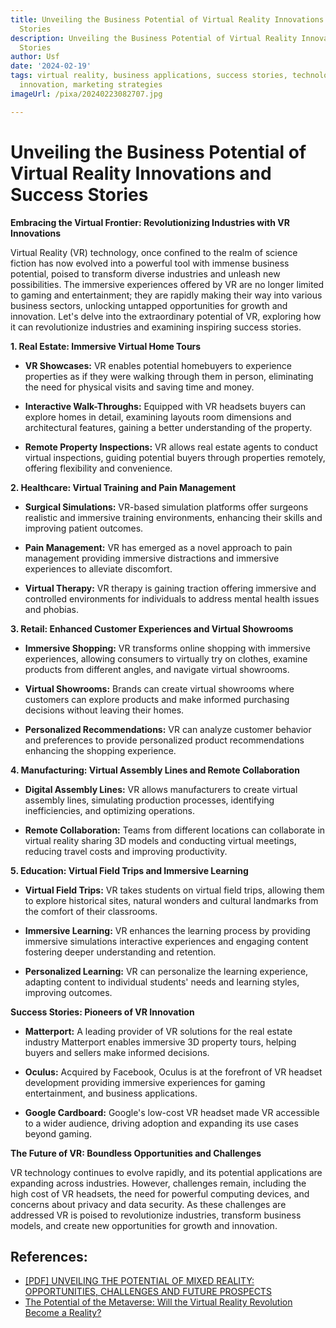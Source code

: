 ```yaml
---
title: Unveiling the Business Potential of Virtual Reality Innovations and Success
  Stories
description: Unveiling the Business Potential of Virtual Reality Innovations and Success
  Stories
author: Usf
date: '2024-02-19'
tags: virtual reality, business applications, success stories, technology trends,
  innovation, marketing strategies
imageUrl: /pixa/20240223082707.jpg

---
```

# Unveiling the Business Potential of Virtual Reality Innovations and Success Stories

**Embracing the Virtual Frontier: Revolutionizing Industries with  VR Innovations**

Virtual Reality (VR) technology, once confined to the realm of science fiction has now  evolved into a powerful tool with immense  business potential, poised to transform diverse industries and unleash new possibilities. The immersive experiences offered by  VR are no longer limited to gaming and entertainment; they are  rapidly making their  way into various business sectors, unlocking untapped opportunities for  growth and innovation. Let's delve into the extraordinary potential of VR, exploring  how it can revolutionize industries and examining inspiring success stories.

**1. Real  Estate: Immersive  Virtual Home Tours**

* **VR Showcases:** VR enables potential homebuyers to experience properties as  if they were walking through them in  person, eliminating the need for physical visits and saving time  and money.

* **Interactive Walk-Throughs:** Equipped with VR headsets buyers can explore homes in detail, examining layouts room dimensions and architectural  features, gaining a better  understanding of the property.

* **Remote Property Inspections:** VR allows  real estate agents  to conduct virtual inspections, guiding potential buyers through properties  remotely, offering flexibility and convenience.

**2. Healthcare: Virtual Training and Pain Management**

* **Surgical Simulations:** VR-based simulation platforms  offer surgeons realistic and immersive training  environments, enhancing their  skills  and improving patient outcomes.

*  **Pain Management:** VR has emerged as  a novel approach to pain management providing immersive  distractions and immersive experiences to alleviate discomfort.

* **Virtual Therapy:** VR therapy is gaining traction offering  immersive and controlled environments for individuals to  address mental health issues and phobias.

**3. Retail: Enhanced Customer Experiences and Virtual  Showrooms**

* **Immersive Shopping:** VR transforms online shopping with immersive experiences, allowing consumers to virtually try on clothes, examine products from different  angles, and navigate virtual showrooms.

*  **Virtual Showrooms:** Brands can  create virtual showrooms where customers can explore products  and make informed purchasing decisions without leaving their homes.

* **Personalized Recommendations:** VR can analyze customer  behavior and preferences to provide personalized product  recommendations enhancing the shopping experience.

**4. Manufacturing: Virtual Assembly  Lines  and Remote Collaboration**

* **Digital  Assembly Lines:** VR allows manufacturers to create virtual assembly lines, simulating production processes, identifying inefficiencies,  and optimizing  operations.

* **Remote Collaboration:** Teams from  different locations can collaborate in virtual reality sharing 3D models and conducting virtual meetings, reducing travel costs  and improving productivity.

**5. Education: Virtual Field Trips and Immersive  Learning**

* **Virtual Field Trips:** VR takes students on virtual  field trips, allowing them to explore historical sites, natural wonders and cultural landmarks from the comfort of their classrooms.

* **Immersive Learning:** VR enhances the learning process by  providing  immersive simulations interactive experiences and engaging content fostering deeper understanding and retention.

* **Personalized Learning:** VR can personalize the learning experience, adapting content to  individual students' needs and learning  styles, improving outcomes.

**Success Stories: Pioneers of VR Innovation**

* **Matterport:** A  leading provider of VR solutions for the  real estate industry Matterport enables immersive 3D property tours, helping buyers  and sellers make informed decisions.

* **Oculus:** Acquired by Facebook, Oculus is at the forefront of VR headset development providing immersive experiences for gaming entertainment, and business applications.

* **Google Cardboard:** Google's low-cost VR headset made VR accessible to a wider audience,  driving  adoption and expanding  its use cases beyond gaming.

**The Future of VR: Boundless Opportunities and Challenges**

VR technology continues to evolve rapidly,  and its potential applications are expanding across industries. However, challenges remain, including the high cost  of VR headsets, the need for powerful computing devices, and concerns about privacy and data security. As these challenges are addressed VR is poised to revolutionize industries, transform business models,  and create new opportunities for  growth  and innovation.

## References:
- [[PDF] UNVEILING THE POTENTIAL OF MIXED REALITY: OPPORTUNITIES, CHALLENGES AND FUTURE PROSPECTS](http://www.jatit.org/volumes/Vol101No20/34Vol101No20.pdf)
- [The Potential of the Metaverse: Will the Virtual Reality Revolution Become a Reality?](https://www.linkedin.com/pulse/potential-metaverse-virtual-reality-revolution-become-skmktgagency)
